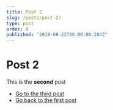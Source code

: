 ```yaml
---
title: Post 2
slug: /posts/post-2/
type: post
order: 0
published: "2019-08-22T06:00:00.284Z"
---
```


# Post 2

This is the **second** post

- [Go to the third post](/posts/post-3/)
- [Go back to the first post](/posts/post-1/)


<Navigation />
